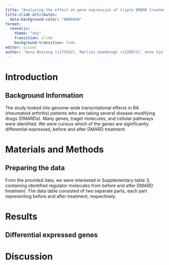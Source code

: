 ```yaml
---
title: "Analyzing the effect on gene expression of triple DMARD treatment"
title-slide-attributes: 
  data-background-color: "#806040"
format:
  revealjs:
    theme: "sky"
    transition: slide
    background-transition: fade
editor: visual
author: "Anna Boateng (s175562), Marlies Goedknegt (s220675), Anne Gjelstrup (s194530), Katja Jagd (s185395), Olivia Ronnenberg (s183359)"
---
```


# Introduction {background-color="#806040"}

## Background Information {background-color="#806040"}

The study looked into genome-wide transcriptional effects in RA (rheumatoid arthritis) patients who are taking several disease-modifying drugs (DMARDs). Many genes, traget molecules, and cellular pathways were identified. We were curious which of the genes are significantly differential expressed, before and after DMARD treatment.

# Materials and Methods {background-color="#806040"}

## Preparing the data {background-color="#806040"}

From the provided data, we were interested in Supplementary table 3, containing identified regulator molecules from before and after DMARD treatment.
The data table consisted of two separate parts, each part representing before and after treatment, respectively.

# Results {background-color="#806040"}



## Differential expressed genes {background-color="#806040"}

# Discussion {background-color="#806040"}
